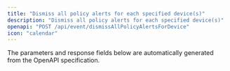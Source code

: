```yaml
---
title: "Dismiss all policy alerts for each specified device(s)"
description: "Dismiss all policy alerts for each specified device(s)"
openapi: "POST /api/event/dismissAllPolicyAlertsForDevice"
icon: "calendar"
---
```


<Note>
The parameters and response fields below are automatically generated from the OpenAPI specification.
</Note>
